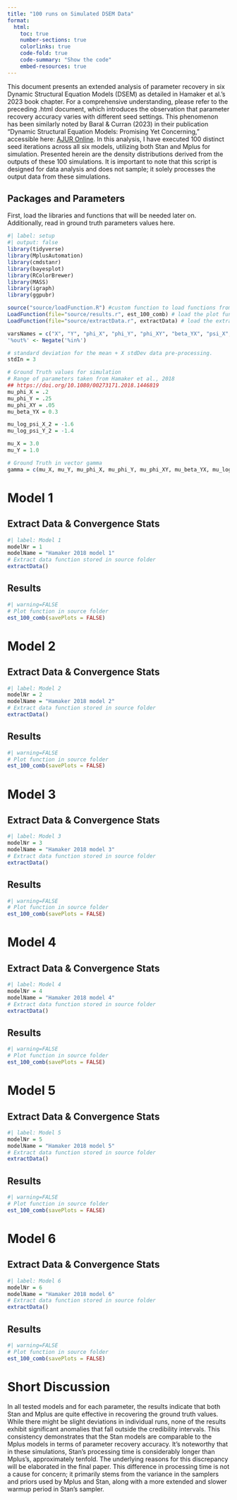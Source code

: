 ```yaml
---
title: "100 runs on Simulated DSEM Data"
format:
  html:
    toc: true
    number-sections: true
    colorlinks: true
    code-fold: true
    code-summary: "Show the code"
    embed-resources: true
---
```


This document presents an extended analysis of parameter recovery in six Dynamic Structural Equation Models (DSEM) as detailed in Hamaker et al.'s 2023 book chapter. For a comprehensive understanding, please refer to the preceding .html document, which introduces the observation that parameter recovery accuracy varies with different seed settings. This phenomenon has been similarly noted by Baral & Curran (2023) in their publication "Dynamic Structural Equation Models: Promising Yet Concerning," accessible here: [AJUR Online](https://ajuronline.org/uploads/Volume_20_3/AJUR_Vol_20_Issue_3_Dec_2023_p69.pdf). In this analysis, I have executed 100 distinct seed iterations across all six models, utilizing both Stan and Mplus for simulation. Presented herein are the density distributions derived from the outputs of these 100 simulations. It is important to note that this script is designed for data analysis and does not sample; it solely processes the output data from these simulations. 

## Packages and Parameters

First, load the libraries and functions that will be needed later on. Additionally, read in ground truth parameters values here.
```r
#| label: setup
#| output: false
library(tidyverse) 
library(MplusAutomation)
library(cmdstanr)
library(bayesplot)
library(RColorBrewer)
library(MASS)
library(igraph)
library(ggpubr)

source("source/loadFunction.R") #custom function to load functions from source folder
LoadFunction(file="source/results.r", est_100_comb) # load the plot function
LoadFunction(file="source/extractData.r", extractData) # load the extract data function

varsNames = c("X", "Y", "phi_X", "phi_Y", "phi_XY", "beta_YX", "psi_X", "psi_Y")
'%out%' <- Negate('%in%')

# standard deviation for the mean + X stdDev data pre-processing.
stdIn = 3

# Ground Truth values for simulation
# Range of parameters taken from Hamaker et al., 2018
## https://doi.org/10.1080/00273171.2018.1446819
mu_phi_X = .2
mu_phi_Y = .25
mu_phi_XY = .05
mu_beta_YX = 0.3

mu_log_psi_X_2 = -1.6
mu_log_psi_Y_2 = -1.4

mu_X = 3.0
mu_Y = 1.0

# Ground Truth in vector gamma
gamma = c(mu_X, mu_Y, mu_phi_X, mu_phi_Y, mu_phi_XY, mu_beta_YX, mu_log_psi_X_2, mu_log_psi_Y_2)
```



# Model 1
## Extract Data & Convergence Stats

```r
#| label: Model 1
modelNr = 1
modelName = "Hamaker 2018 model 1"
# Extract data function stored in source folder
extractData()
```

## Results
```r
#| warning=FALSE
# Plot function in source folder
est_100_comb(savePlots = FALSE) 
```




# Model 2
## Extract Data & Convergence Stats
```r
#| label: Model 2
modelNr = 2
modelName = "Hamaker 2018 model 2"
# Extract data function stored in source folder
extractData()
```

## Results
```r
#| warning=FALSE
# Plot function in source folder
est_100_comb(savePlots = FALSE) 
```




# Model 3
## Extract Data & Convergence Stats
```r
#| label: Model 3
modelNr = 3
modelName = "Hamaker 2018 model 3"
# Extract data function stored in source folder
extractData()
```

## Results

```r
#| warning=FALSE
# Plot function in source folder
est_100_comb(savePlots = FALSE) 
```



# Model 4
## Extract Data & Convergence Stats
```r
#| label: Model 4
modelNr = 4
modelName = "Hamaker 2018 model 4"
# Extract data function stored in source folder
extractData()
```

## Results

```r
#| warning=FALSE
# Plot function in source folder
est_100_comb(savePlots = FALSE) 
```



# Model 5
## Extract Data & Convergence Stats
```r
#| label: Model 5
modelNr = 5
modelName = "Hamaker 2018 model 5"
# Extract data function stored in source folder
extractData()
```

## Results

```r
#| warning=FALSE
# Plot function in source folder
est_100_comb(savePlots = FALSE) 
```


# Model 6
## Extract Data & Convergence Stats
```r
#| label: Model 6
modelNr = 6
modelName = "Hamaker 2018 model 6"
# Extract data function stored in source folder
extractData()
```

## Results

```r
#| warning=FALSE
# Plot function in source folder
est_100_comb(savePlots = FALSE) 
```

# Short Discussion
In all tested models and for each parameter, the results indicate that both Stan and Mplus are quite effective in recovering the ground truth values. While there might be slight deviations in individual runs, none of the results exhibit significant anomalies that fall outside the credibility intervals. This consistency demonstrates that the Stan models are comparable to the Mplus models in terms of parameter recovery accuracy. It's noteworthy that in these simulations, Stan's processing time is considerably longer than Mplus's, approximately tenfold. The underlying reasons for this discrepancy will be elaborated in the final paper. This difference in processing time is not a cause for concern; it primarily stems from the variance in the samplers and priors used by Mplus and Stan, along with a more extended and slower warmup period in Stan's sampler.

